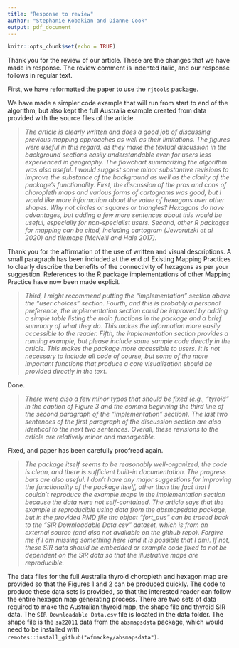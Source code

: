 ---
title: "Response to review"
author: "Stephanie Kobakian and Dianne Cook"
output: pdf_document
---

```{r setup, include=FALSE}
knitr::opts_chunk$set(echo = TRUE)
```

Thank you for the review of our article. These are the changes that we have made in response. The review comment is indented italic, and our response follows in regular text.

First, we have reformatted the paper to use the `rjtools` package. 

We have made a simpler code example that will run from start to end of the algorithm, but also kept the full Australia example created from data provided with the source files of the article. 

> *The article is clearly written and does a good job of discussing previous mapping approaches as well as their limitations. The figures were useful in this regard, as they make the textual discussion in the background sections easily understandable even for users less experienced in geography. The flowchart summarizing the algorithm was also useful. I would suggest some minor substantive revisions to improve the substance of the background as well as the clarity of the package’s functionality. First, the discussion of the pros and cons of choropleth maps and various forms of cartograms was good, but I would like more information about the value of hexagons over other shapes. Why not circles or squares or triangles? Hexagons do have advantages, but adding a few more sentences about this would be useful, especially for non-specialist users. Second, other R packages for mapping can be cited, including cartogram (Jeworutzki et al 2020) and tilemaps (McNeill and Hale 2017). * 

Thank you for the affirmation of the use of written and visual descriptions. A small paragraph has been included at the end of Existing Mapping Practices to clearly describe the benefits of the connectivity of hexagons as per your suggestion.
References to the R package implementations of other Mapping Practice have now been made explicit.


> *Third, I might recommend putting the “implementation” section above the “user choices” section. Fourth, and this is probably a personal preference, the implementation section could be improved by adding a simple table listing the main functions in the package and a brief summary of what they do. This makes the information more easily accessible to the reader. Fifth, the implementation section provides a running example, but please include some sample code directly in the article. This makes the package more accessible to users. It is not necessary to include all code of course, but some of the more important functions that produce a core visualization should be provided directly in the text.*

Done.

> *There were also a few minor typos that should be fixed (e.g., “tyroid” in the caption of Figure 3 and the comma beginning the third line of the second paragraph of the “implementation” section). The last two sentences of the first paragraph of the discussion section are also identical to the next two sentences. Overall, these revisions to the article are relatively minor and manageable.*

Fixed, and paper has been carefully proofread again.

> *The package itself seems to be reasonably well-organized, the code is clean, and there is sufficient built-in documentation. The progress bars are also useful. I don’t have any major suggestions for improving the functionality of the package itself, other than the fact that I couldn’t reproduce the example maps in the implementation section because the data were not self-contained. The article says that the example is reproducible using data from the absmapsdata package, but in the provided RMD file the object “fort_aus” can be traced back to the “SIR Downloadable Data.csv” dataset, which is from an external source (and also not available on the github repo). Forgive me if I am missing something here (and it is possible that I am). If not, these SIR data should be embedded or example code fixed to not be dependent on the SIR data so that the illustrative maps are reproducible.* 

The data files for the full Australia thyroid choropleth and hexagon map are provided so that the Figures 1 and 2 can be produced quickly. The code to produce these data sets is provided, so that the interested reader can follow the entire hexagon map generating process. There are two sets of data required to make the Australian thyroid map, the shape file and thyroid SIR data. The `SIR Downloadable Data.csv` file is located in the data folder. The shape file is the `sa22011` data from the `absmapsdata` package, which would need to be installed with `remotes::install_github("wfmackey/absmapsdata")`.


